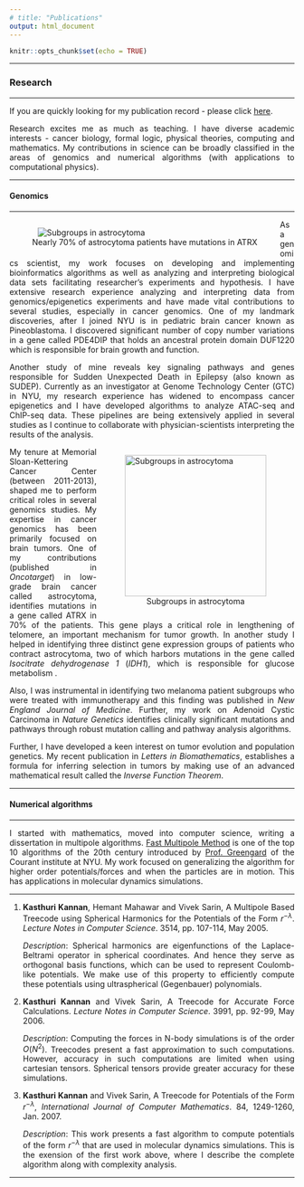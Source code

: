 ```yaml
---
# title: "Publications"
output: html_document
---
```


```r
knitr::opts_chunk$set(echo = TRUE)
```

<style>

body {
text-align: justify;}

figure figcaption {
    text-align: center;}
</style>


---

### Research 

---

If you are quickly looking for my publication record - please click [here](https://kannan-kasthuri.github.io/Publications/publications.html). 

Research excites me as much as teaching. I have diverse academic interests - cancer biology, formal logic, physical theories, computing and mathematics. My contributions in science can be broadly classified in the areas of genomics and numerical algorithms (with applications to computational physics).

---

#### Genomics

---

<!-- <img style="float: left;" src="ATRX.png" alt="genomics" hspace="10"> -->

<figure style="float:left;">
  <img alt="Subgroups in astrocytoma" src="ATRX.png" hspace="10" />
  <figcaption> Nearly 70% of astrocytoma patients have mutations in ATRX </figcaption>
</figure>


As a genomics scientist, my work focuses on developing and implementing bioinformatics algorithms as well as analyzing and interpreting biological data sets facilitating researcher’s experiments and hypothesis. I have extensive research experience analyzing and interpreting data from genomics/epigenetics experiments and have made vital contributions to several studies, especially in cancer genomics. One of my landmark discoveries, after I joined NYU is in pediatric brain cancer known as Pineoblastoma. I discovered significant number of copy number variations in a gene called PDE4DIP that holds an ancestral protein domain DUF1220 which is responsible for brain growth and function. 

Another study of mine reveals key signaling pathways and genes responsible for Sudden Unexpected Death in Epilepsy (also known as SUDEP). Currently as an investigator at Genome Technology Center (GTC) in NYU, my research experience has widened to encompass cancer epigenetics and I have developed algorithms to analyze ATAC-seq and ChIP-seq data. These pipelines are being extensively applied in several studies as I continue to collaborate with physician-scientists interpreting the results of the analysis.

<figure style="float:right;">
  <img alt="Subgroups in astrocytoma" src="astro.png" width="250" height="250" hspace="10" />
  <figcaption> Subgroups in astrocytoma </figcaption>
</figure>

My tenure at Memorial Sloan-Kettering Cancer Center (between 2011-2013), shaped me to perform critical roles in several genomics studies. My expertise in cancer genomics has been primarily focused on brain tumors. One of my contributions (published in _Oncotarget_) in low-grade brain cancer called astrocytoma, identifies mutations in a gene called ATRX in 70% of the patients. This gene plays a critical role in lengthening of telomere, an important mechanism for tumor growth. In another study I helped in identifying three distinct gene expression groups of patients who contract astrocytoma, two of which harbors mutations in the gene called _Isocitrate dehydrogenase 1_ (_IDH1_), which is responsible for glucose metabolism . 


Also, I was instrumental in identifying two melanoma patient subgroups who were treated with immunotherapy and this finding was published in _New England Journal of Medicine_. Further, my work on Adenoid Cystic Carcinoma in _Nature Genetics_ identifies clinically significant mutations and pathways through robust mutation calling and pathway analysis algorithms.

Further, I have developed a keen interest on tumor evolution and population genetics. My recent publication in _Letters in Biomathematics_, establishes a formula for inferring selection in tumors by making use of an advanced mathematical result called the _Inverse Function Theorem_. 

---

#### Numerical algorithms

---

I started with mathematics, moved into computer science, writing a dissertation in multipole algorithms. [Fast Multipole Method](https://en.wikipedia.org/wiki/Fast_multipole_method) is one of the top 10 algorithms of the 20th century introduced by [Prof. Greengard](https://en.wikipedia.org/wiki/Leslie_Greengard) of the Courant institute at NYU. My work focused on generalizing the algorithm for higher order potentials/forces and when the particles are in motion. This has applications in molecular dynamics simulations.

---

1. **Kasthuri Kannan**, Hemant Mahawar and Vivek Sarin, A Multipole Based Treecode using Spherical Harmonics for the Potentials of the Form $r^{-\lambda}$. _Lecture Notes in Computer Science_. 3514, pp. 107-114, May 2005.

    _Description_: Spherical harmonics are eigenfunctions of the Laplace-Beltrami operator in spherical coordinates. And hence they serve as orthogonal basis functions, which can be used to represent Coulomb-like potentials. We make use of this property to efficiently compute these potentials using ultraspherical (Gegenbauer) polynomials.

2. **Kasthuri Kannan** and Vivek Sarin, A Treecode for Accurate Force Calculations. _Lecture Notes in Computer Science_. 3991, pp. 92-99, May 2006.

    _Description_: Computing the forces in N-body simulations is of the order $O(N^2)$. Treecodes present a fast approximation to such computations. However, accuracy in such computations are limited when using cartesian tensors. Spherical tensors provide greater accuracy for these simulations.

3. **Kasthuri Kannan** and Vivek Sarin, A Treecode for Potentials of the Form $r^{-\lambda}$, _International Journal of Computer Mathematics_. 84, 1249-1260, Jan. 2007.

    _Description_: This work presents a fast algorithm to compute potentials of the form $r^{-\lambda}$ that are used in molecular dynamics simulations. This is the exension of the first work above, where I describe the complete algorithm along with complexity analysis.

---
